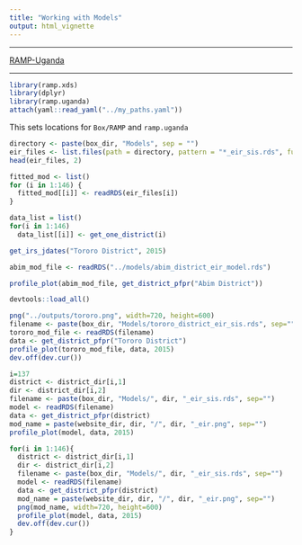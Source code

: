 ```yaml
---
title: "Working with Models"
output: html_vignette
---
```



***
[RAMP-Uganda](../index.html)

*** 

```r
library(ramp.xds)
library(dplyr)
library(ramp.uganda)
attach(yaml::read_yaml("../my_paths.yaml")) 
``` 

This sets locations for `Box/RAMP` and `ramp.uganda` 

```r
directory <- paste(box_dir, "Models", sep = "") 
eir_files <- list.files(path = directory, pattern = "*_eir_sis.rds", full.names = TRUE)
head(eir_files, 2)
```

```r
fitted_mod <- list()
for (i in 1:146) {
  fitted_mod[[i]] <- readRDS(eir_files[i])
}
```

```r
data_list = list()
for(i in 1:146)
  data_list[[i]] <- get_one_district(i)
```

```r
get_irs_jdates("Tororo District", 2015)
```



```r
abim_mod_file <- readRDS("../models/abim_district_eir_model.rds")

profile_plot(abim_mod_file, get_district_pfpr("Abim District"))
```

```r
devtools::load_all()
```

```r
png("../outputs/tororo.png", width=720, height=600)
filename <- paste(box_dir, "Models/tororo_district_eir_sis.rds", sep="")
tororo_mod_file <- readRDS(filename)
data <- get_district_pfpr("Tororo District")
profile_plot(tororo_mod_file, data, 2015)
dev.off(dev.cur())
```

```r
i=137
district <- district_dir[i,1]
dir <- district_dir[i,2]
filename <- paste(box_dir, "Models/", dir, "_eir_sis.rds", sep="")
model <- readRDS(filename)
data <- get_district_pfpr(district)
mod_name = paste(website_dir, dir, "/", dir, "_eir.png", sep="")
profile_plot(model, data, 2015)
```

```r
for(i in 1:146){
  district <- district_dir[i,1]
  dir <- district_dir[i,2]
  filename <- paste(box_dir, "Models/", dir, "_eir_sis.rds", sep="")
  model <- readRDS(filename)
  data <- get_district_pfpr(district)
  mod_name = paste(website_dir, dir, "/", dir, "_eir.png", sep="")
  png(mod_name, width=720, height=600)
  profile_plot(model, data, 2015)
  dev.off(dev.cur())
}
```
